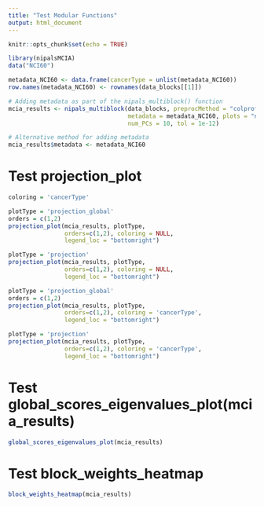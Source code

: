---
title: "Test Modular Functions"
output: html_document
---

```{r setup, include=FALSE}
knitr::opts_chunk$set(echo = TRUE)
```

```{r}
library(nipalsMCIA)
data("NCI60")

metadata_NCI60 <- data.frame(cancerType = unlist(metadata_NCI60))
row.names(metadata_NCI60) <- rownames(data_blocks[[1]])

# Adding metadata as part of the nipals_multiblock() function
mcia_results <- nipals_multiblock(data_blocks, preprocMethod = "colprofile", 
                                  metadata = metadata_NCI60, plots = "none",
                                  num_PCs = 10, tol = 1e-12)

# Alternative method for adding metadata
mcia_results$metadata <- metadata_NCI60
```

# Test  projection_plot
```{r}
coloring = 'cancerType'
```

```{r fig.height=4, fig.width=4, fig.align='center'}
plotType = 'projection_global'
orders = c(1,2)
projection_plot(mcia_results, plotType,
                orders=c(1,2), coloring = NULL,
                legend_loc = "bottomright")
```

```{r fig.height=4, fig.width=4, fig.align='center'}
plotType = 'projection'
projection_plot(mcia_results, plotType,
                orders=c(1,2), coloring = NULL,
                legend_loc = "bottomright")
```

```{r fig.height=4, fig.width=4, fig.align='center'}
plotType = 'projection_global'
orders = c(1,2)
projection_plot(mcia_results, plotType,
                orders=c(1,2), coloring = 'cancerType',
                legend_loc = "bottomright")
```

```{r fig.height=4, fig.width=4, fig.align='center'}
plotType = 'projection'
projection_plot(mcia_results, plotType,
                orders=c(1,2), coloring = 'cancerType',
                legend_loc = "bottomright")
```

# Test global_scores_eigenvalues_plot(mcia_results)
```{r}
global_scores_eigenvalues_plot(mcia_results)
```

# Test block_weights_heatmap
```{r}
block_weights_heatmap(mcia_results)
```

    